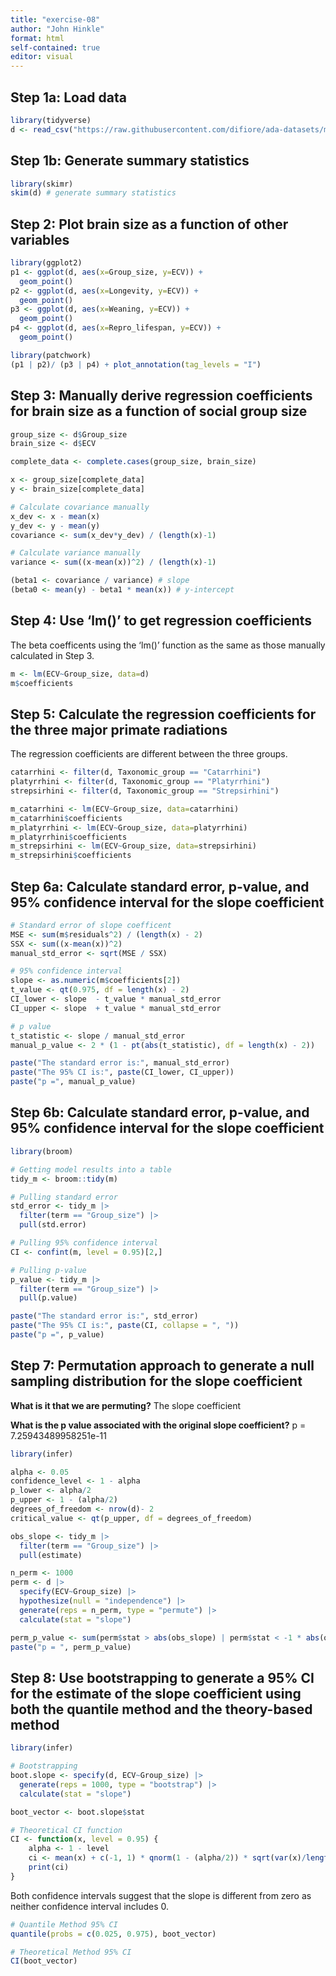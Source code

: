 ```yaml
---
title: "exercise-08"
author: "John Hinkle"
format: html
self-contained: true
editor: visual
---
```


## Step 1a: Load data

```r
library(tidyverse)
d <- read_csv("https://raw.githubusercontent.com/difiore/ada-datasets/main/Street_et_al_2017.csv")
```

## Step 1b: Generate summary statistics

```r
library(skimr)
skim(d) # generate summary statistics
```

## Step 2: Plot brain size as a function of other variables

```r
library(ggplot2)
p1 <- ggplot(d, aes(x=Group_size, y=ECV)) +
  geom_point()
p2 <- ggplot(d, aes(x=Longevity, y=ECV)) +
  geom_point()
p3 <- ggplot(d, aes(x=Weaning, y=ECV)) +
  geom_point()
p4 <- ggplot(d, aes(x=Repro_lifespan, y=ECV)) +
  geom_point()

library(patchwork)
(p1 | p2)/ (p3 | p4) + plot_annotation(tag_levels = "I")
```

## Step 3: Manually derive regression coefficients for brain size as a function of social group size

```r
group_size <- d$Group_size
brain_size <- d$ECV

complete_data <- complete.cases(group_size, brain_size)

x <- group_size[complete_data]
y <- brain_size[complete_data]

# Calculate covariance manually
x_dev <- x - mean(x)
y_dev <- y - mean(y)
covariance <- sum(x_dev*y_dev) / (length(x)-1)

# Calculate variance manually 
variance <- sum((x-mean(x))^2) / (length(x)-1)

(beta1 <- covariance / variance) # slope
(beta0 <- mean(y) - beta1 * mean(x)) # y-intercept
```

## Step 4: Use 'lm()' to get regression coefficients

The beta coefficents using the 'lm()' function as the same as those manually calculated in Step 3.

```r
m <- lm(ECV~Group_size, data=d)
m$coefficients
```

## Step 5: Calculate the regression coefficients for the three major primate radiations

The regression coefficients are different between the three groups.

```r
catarrhini <- filter(d, Taxonomic_group == "Catarrhini")
platyrrhini <- filter(d, Taxonomic_group == "Platyrrhini")
strepsirhini <- filter(d, Taxonomic_group == "Strepsirhini")

m_catarrhini <- lm(ECV~Group_size, data=catarrhini)
m_catarrhini$coefficients
m_platyrrhini <- lm(ECV~Group_size, data=platyrrhini)
m_platyrrhini$coefficients
m_strepsirhini <- lm(ECV~Group_size, data=strepsirhini)
m_strepsirhini$coefficients
```

## Step 6a: Calculate standard error, p-value, and 95% confidence interval for the slope coefficient

```r
# Standard error of slope coefficent
MSE <- sum(m$residuals^2) / (length(x) - 2)
SSX <- sum((x-mean(x))^2)
manual_std_error <- sqrt(MSE / SSX)

# 95% confidence interval
slope <- as.numeric(m$coefficients[2])
t_value <- qt(0.975, df = length(x) - 2)
CI_lower <- slope  - t_value * manual_std_error
CI_upper <- slope  + t_value * manual_std_error

# p value
t_statistic <- slope / manual_std_error
manual_p_value <- 2 * (1 - pt(abs(t_statistic), df = length(x) - 2))

paste("The standard error is:", manual_std_error)
paste("The 95% CI is:", paste(CI_lower, CI_upper))
paste("p =", manual_p_value)
```

## Step 6b: Calculate standard error, p-value, and 95% confidence interval for the slope coefficient

```r
library(broom)

# Getting model results into a table
tidy_m <- broom::tidy(m)

# Pulling standard error
std_error <- tidy_m |>
  filter(term == "Group_size") |>
  pull(std.error)

# Pulling 95% confidence interval
CI <- confint(m, level = 0.95)[2,]

# Pulling p-value
p_value <- tidy_m |>
  filter(term == "Group_size") |>
  pull(p.value)

paste("The standard error is:", std_error)
paste("The 95% CI is:", paste(CI, collapse = ", "))
paste("p =", p_value)
```

## Step 7: Permutation approach to generate a null sampling distribution for the slope coefficient

**What is it that we are permuting?** The slope coefficient

**What is the p value associated with the original slope coefficient?** p = 7.25943489958251e-11

```r
library(infer)

alpha <- 0.05
confidence_level <- 1 - alpha
p_lower <- alpha/2
p_upper <- 1 - (alpha/2)
degrees_of_freedom <- nrow(d)- 2
critical_value <- qt(p_upper, df = degrees_of_freedom)

obs_slope <- tidy_m |>
  filter(term == "Group_size") |>
  pull(estimate)

n_perm <- 1000
perm <- d |>
  specify(ECV~Group_size) |>
  hypothesize(null = "independence") |>
  generate(reps = n_perm, type = "permute") |>
  calculate(stat = "slope")
```

```r
perm_p_value <- sum(perm$stat > abs(obs_slope) | perm$stat < -1 * abs(obs_slope)) / n_perm
paste("p = ", perm_p_value)
```

## Step 8: Use bootstrapping to generate a 95% CI for the estimate of the slope coefficient using both the quantile method and the theory-based method

```r

library(infer)

# Bootstrapping
boot.slope <- specify(d, ECV~Group_size) |>
  generate(reps = 1000, type = "bootstrap") |>
  calculate(stat = "slope")

boot_vector <- boot.slope$stat

# Theoretical CI function
CI <- function(x, level = 0.95) {
    alpha <- 1 - level
    ci <- mean(x) + c(-1, 1) * qnorm(1 - (alpha/2)) * sqrt(var(x)/length(x))
    print(ci)
}
```

Both confidence intervals suggest that the slope is different from zero as neither confidence interval includes 0.

```r
# Quantile Method 95% CI
quantile(probs = c(0.025, 0.975), boot_vector)

# Theoretical Method 95% CI
CI(boot_vector) 
```
